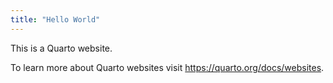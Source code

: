 ```yaml
---
title: "Hello World"
---
```


This is a Quarto website.

To learn more about Quarto websites visit <https://quarto.org/docs/websites>.

